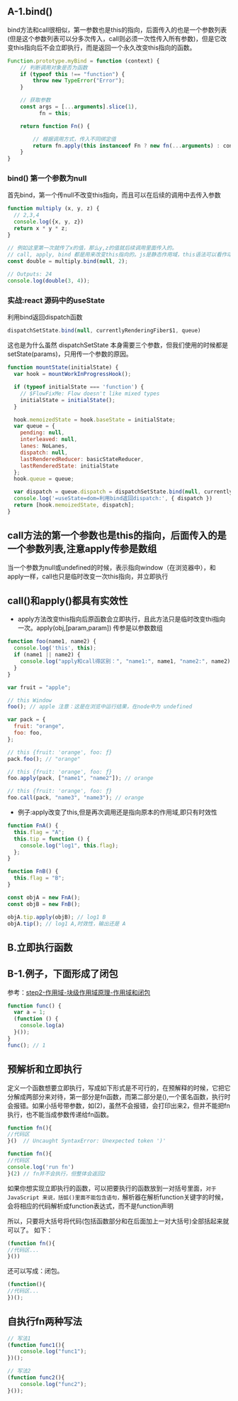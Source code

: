 ## A-1.bind()
bind方法和call很相似，第一参数也是this的指向，后面传入的也是一个参数列表(但是这个参数列表可以分多次传入，call则必须一次性传入所有参数)，但是它改变this指向后不会立即执行，而是返回一个永久改变this指向的函数。
```js
Function.prototype.myBind = function (context) {
    // 判断调用对象是否为函数
    if (typeof this !== "function") {
        throw new TypeError("Error");
    }

    // 获取参数
    const args = [...arguments].slice(1),
          fn = this;

    return function Fn() {

        // 根据调用方式，传入不同绑定值
        return fn.apply(this instanceof Fn ? new fn(...arguments) : context, args.concat(...arguments)); 
    }
}
```


### bind() 第一个参数为null
首先bind，第一个传null不改变this指向，而且可以在后续的调用中去传入参数
```js
function multiply (x, y, z) {
  // 2,3,4
  console.log({x, y, z})
  return x * y * z;
}

// 例如这里第一次就传了x的值，那么y,z的值就后续调用里面传入的。
// call, apply, bind 都是用来改变this指向的。js是静态作用域，this语法可以看作动态作用域。
const double = multiply.bind(null, 2);
 
// Outputs: 24
console.log(double(3, 4));
```

### 实战:react 源码中的useState
利用bind返回dispatch函数
```js
dispatchSetState.bind(null, currentlyRenderingFiber$1, queue)
```
这也是为什么虽然 dispatchSetState 本身需要三个参数，但我们使用的时候都是 setState(params)，只用传一个参数的原因。
```js
function mountState(initialState) {
  var hook = mountWorkInProgressHook();

  if (typeof initialState === 'function') {
    // $FlowFixMe: Flow doesn't like mixed types
    initialState = initialState();
  }

  hook.memoizedState = hook.baseState = initialState;
  var queue = {
    pending: null,
    interleaved: null,
    lanes: NoLanes,
    dispatch: null,
    lastRenderedReducer: basicStateReducer,
    lastRenderedState: initialState
  };
  hook.queue = queue;

  var dispatch = queue.dispatch = dispatchSetState.bind(null, currentlyRenderingFiber$1, queue)
  console.log('=useState=dom=利用bind返回dispatch:', { dispatch })
  return [hook.memoizedState, dispatch];
}
```

## call方法的第一个参数也是this的指向，后面传入的是一个参数列表,注意apply传参是数组
当一个参数为null或undefined的时候，表示指向window（在浏览器中），和apply一样，call也只是临时改变一次this指向，并立即执行

## call()和apply()都具有实效性
* apply方法改变this指向后原函数会立即执行，且此方法只是临时改变thi指向一次。apply(obj,[param,param]) 传参是以参数数组

```js
function foo(name1, name2) {
  console.log('this', this);
  if (name1 || name2) {
    console.log("apply和call得区别：", "name1:", name1, "name2:", name2);
  }
}

var fruit = "apple";

// this Window
foo(); // apple 注意：这是在浏览中运行结果，在node中为 undefined

var pack = {
  fruit: "orange",
  foo: foo,
};

// this {fruit: 'orange', foo: ƒ}
pack.foo(); // "orange"

// this {fruit: 'orange', foo: ƒ}
foo.apply(pack, ["name1", "name2"]); // orange

// this {fruit: 'orange', foo: ƒ}
foo.call(pack, "name3", "name3"); // orange
```

* 例子:apply改变了this,但是再次调用还是指向原本的作用域,即只有时效性
```js
function FnA() {
  this.flag = "A";
  this.tip = function () {
    console.log("log1", this.flag);
  };
}

function FnB() {
  this.flag = "B";
}

const objA = new FnA();
const objB = new FnB();

objA.tip.apply(objB); // log1 B
objA.tip(); // log1 A,时效性，输出还是 A
```

## B.立即执行函数
## B-1.例子，下面形成了闭包
参考：[step2-作用域-块级作用域原理-作用域和闭包](../parsing-interpretation-compilation/step2-作用域-块级作用域原理)
```js
function func() {
  var a = 1;
  (function () {
    console.log(a)
  }());
}
func(); // 1
```

## 预解析和立即执行
定义一个函数想要立即执行，写成如下形式是不可行的，在预解释的时候，它把它分解成两部分来对待，第一部分是fn函数，而第二部分是(),一个匿名函数，执行时会报错。如果小括号带参数，如(2)，虽然不会报错，会打印出来2，但并不能把fn执行，也不能当成参数传递给fn函数。
```js
function fn(){
//代码区
}()  // Uncaught SyntaxError: Unexpected token ')'

function fn(){
//代码区
console.log('run fn')
}(2) // fn并不会执行，但整体会返回2
```

如果你想实现立即执行的函数，可以把要执行的函数放到一对括号里面，`对于JavaScript 来说，括弧()里面不能包含语句，`解析器在解析function关键字的时候，会将相应的代码解析成function表达式，而不是function声明

所以，只要将大括号将代码(包括函数部分和在后面加上一对大括号)全部括起来就可以了。 如下：
```js
(function fn(){
//代码区...
}())
```


还可以写成：闭包。

```js
(function(){
//代码区...
})();
```


## 自执行fn两种写法
```js
// 写法1
(function func1(){
    console.log("func1");
})();

// 写法2
(function func2(){
    console.log("func2");
}()); 
```